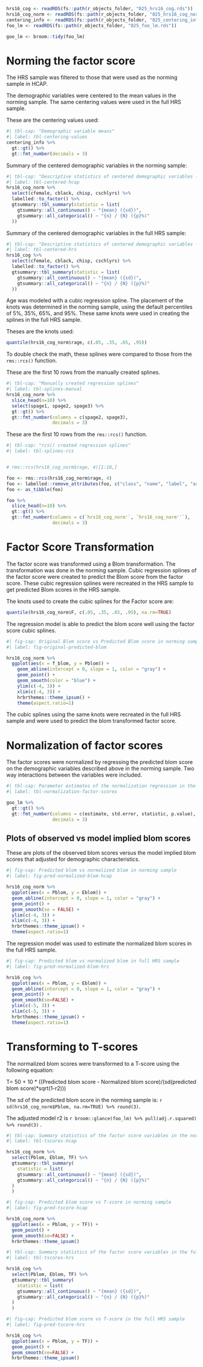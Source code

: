 
```r
hrs16_cog <- readRDS(fs::path(r_objects_folder, "025_hrs16_cog.rds"))
hrs16_cog_norm <- readRDS(fs::path(r_objects_folder, "025_hrs16_cog_norm.rds"))
centering_info <- readRDS(fs::path(r_objects_folder, "025_centering_info.rds"))
foo_lm <- readRDS(fs::path(r_objects_folder, "025_foo_lm.rds"))

goo_lm <- broom::tidy(foo_lm)
```

# Norming the factor score

The HRS sample was filtered to those that were used as the norming sample in HCAP.

The demographic variables were centered to the mean values in the norming sample.  The same centering values were used in the full HRS sample.

These are the centering values used:

```r
#| tbl-cap: "Demographic variable means"
#| label: tbl-centering-values
centering_info %>%
  gt::gt() %>%
  gt::fmt_number(decimals = 3)
```

Summary of the centered demographic variables in the norming sample:

```r
#| tbl-cap: "Descriptive statistics of centered demographic variables - HCAP"
#| label: tbl-centered-hcap
hrs16_cog_norm %>%
  select(cfemale, cblack, chisp, cschlyrs) %>%
  labelled::to_factor() %>%
  gtsummary::tbl_summary(statistic = list(
    gtsummary::all_continuous() ~ "{mean} ({sd})",
    gtsummary::all_categorical() ~ "{n} / {N} ({p}%)"
  ))

```

Summary of the centered demographic variables in the full HRS sample:

```r
#| tbl-cap: "Descriptive statistics of centered demographic variables - HRS"
#| label: tbl-centered-hrs
hrs16_cog %>%
  select(cfemale, cblack, chisp, cschlyrs) %>%
  labelled::to_factor() %>%
  gtsummary::tbl_summary(statistic = list(
    gtsummary::all_continuous() ~ "{mean} ({sd})",
    gtsummary::all_categorical() ~ "{n} / {N} ({p}%)"
  ))

```

Age was modeled with a cubic regression spline. The placement of the knots was determined in the norming sample, using the default percentiles of 5%, 35%, 65%, and 95%. These same knots were used in creating the splines in the full HRS sample.

Theses are the knots used:

```r
quantile(hrs16_cog_norm$rage, c(.05, .35, .65, .95))
```

To double check the math, these splines were compared to those from the `rms::rcs()` function.

These are the first 10 rows from the manually created splines.

```r
#| tbl-cap: "Manually created regression splines"
#| label: tbl-splines-manual
hrs16_cog_norm %>% 
  slice_head(n=10) %>%
  select(spage1, spage2, spage3) %>%
  gt::gt() %>%
  gt::fmt_number(columns = c(spage2, spage3),
                 decimals = 3)
```

These are the first 10 rows from the `rms::rcs()` function.

```r
#| tbl-cap: "rcs() created regression splines"
#| label: tbl-splines-rcs


# rms::rcs(hrs16_cog_norm$rage, 4)[1:10,]

foo <- rms::rcs(hrs16_cog_norm$rage, 4)
foo <- labelled::remove_attributes(foo, c("class", "name", "label", "assume", "assume.code", "parms", "nonlinear", "colnames"))
foo <- as_tibble(foo)

foo %>% 
  slice_head(n=10) %>%
  gt::gt() %>%
  gt::fmt_number(columns = c(`hrs16_cog_norm'`, `hrs16_cog_norm''`),
                 decimals = 3)
```

# Factor Score Transformation

The factor score was transformed using a Blom transformation.  The transformation was done in the norming sample.  Cubic regression splines of the factor score were created to predict the Blom score from the factor score.  These cubic regression splines were recreated in the HRS sample to get predicted Blom scores in the HRS sample.


The knots used to create the cubic splines for the Factor score are:

```r
quantile(hrs16_cog_norm$F, c(.05, .35, .65, .95), na.rm=TRUE)

```

The regression model is able to predict the blom score well using the factor score cubic splines.

```r
#| fig-cap: Original Blom score vs Predicted Blom score in norming sample
#| label: fig-original-predicted-blom

hrs16_cog_norm %>%
  ggplot(aes(x = f_blom, y = Pblom)) +
    geom_abline(intercept = 0, slope = 1, color = "gray") +
    geom_point() +
    geom_smooth(color = "blue") +
    ylim(c(-4, 3)) +
    xlim(c(-4, 3)) +
    hrbrthemes::theme_ipsum() +
    theme(aspect.ratio=1) 


```

The cubic splines using the same knots were recreated in the full HRS sample and were used to predict the blom transformed factor score.

# Normalization of factor scores

The factor scores were normalized by regressing the predicted blom score on the demographic variables described above in the norming sample. Two way interactions between the variables were included.

```r
#| tbl-cap: Parameter estimates of the normalization regression in the norming sample
#| label: tbl-normalization-factor-scores

goo_lm %>%
  gt::gt() %>%
  gt::fmt_number(columns = c(estimate, std.error, statistic, p.value),
                 decimals = 3)

```

## Plots of observed vs model implied blom scores

These are plots of the observed blom scores versus the model implied blom scores that adjusted for demographic characteristics.

```r
#| fig-cap: Predicted blom vs normalized blom in norming sample
#| label: fig-pred-normalized-blom-hcap

hrs16_cog_norm %>%
  ggplot(aes(x = Pblom, y = Eblom)) +
  geom_abline(intercept = 0, slope = 1, color = "gray") +
  geom_point() +
  geom_smooth(se = FALSE) +
  ylim(c(-4, 3)) +
  xlim(c(-4, 3)) + 
  hrbrthemes::theme_ipsum() +
  theme(aspect.ratio=1) 
```

The regression model was used to estimate the normalized blom scores in the full HRS sample.

```r
#| fig-cap: Predicted blom vs normalized blom in full HRS sample
#| label: fig-pred-normalized-blom-hrs

hrs16_cog %>%
  ggplot(aes(x = Pblom, y = Eblom)) +
  geom_abline(intercept = 0, slope = 1, color = "gray") +
  geom_point() +
  geom_smooth(se=FALSE) +
  ylim(c(-5, 3)) +
  xlim(c(-5, 3)) + 
  hrbrthemes::theme_ipsum() +
  theme(aspect.ratio=1) 
```

# Transforming to T-scores

The normalized blom scores were transformed to a T-score using the following equation:

T= 50 + 10 * ((Predicted blom score - Normalized blom score)/(sd(predicted blom score)*sqrt(1-r2)))

The sd of the predicted blom score in the norming sample is: `r sd(hrs16_cog_norm$Pblom, na.rm=TRUE) %>% round(3)`.

The adjusted model r2 is `r broom::glance(foo_lm) %>% pull(adj.r.squared) %>% round(3)` .

```r
#| tbl-cap: Summary statistics of the factor score variables in the norming sample
#| label: tbl-tscores-hcap

hrs16_cog_norm %>%
  select(Pblom, Eblom, TF) %>%
  gtsummary::tbl_summary(
    statistic = list(
    gtsummary::all_continuous() ~ "{mean} ({sd})",
    gtsummary::all_categorical() ~ "{n} / {N} ({p}%)"
  )
  )
```

```r
#| fig-cap: Predicted blom score vs T-score in norming sample
#| label: fig-pred-tscore-hcap

hrs16_cog_norm %>%
  ggplot(aes(x = Pblom, y = TF)) +
  geom_point() +
  geom_smooth(se=FALSE) + 
  hrbrthemes::theme_ipsum()
```


```r
#| tbl-cap: Summary statistics of the factor score variables in the full HRS sample
#| label: tbl-tscores-hrs

hrs16_cog %>%
  select(Pblom, Eblom, TF) %>%
  gtsummary::tbl_summary(
    statistic = list(
    gtsummary::all_continuous() ~ "{mean} ({sd})",
    gtsummary::all_categorical() ~ "{n} / {N} ({p}%)"
  )
  )
```

```r
#| fig-cap: Predicted blom score vs T-score in the full HRS sample
#| label: fig-pred-tscore-hrs

hrs16_cog %>%
  ggplot(aes(x = Pblom, y = TF)) +
  geom_point() +
  geom_smooth(se=FALSE) + 
  hrbrthemes::theme_ipsum()
```
